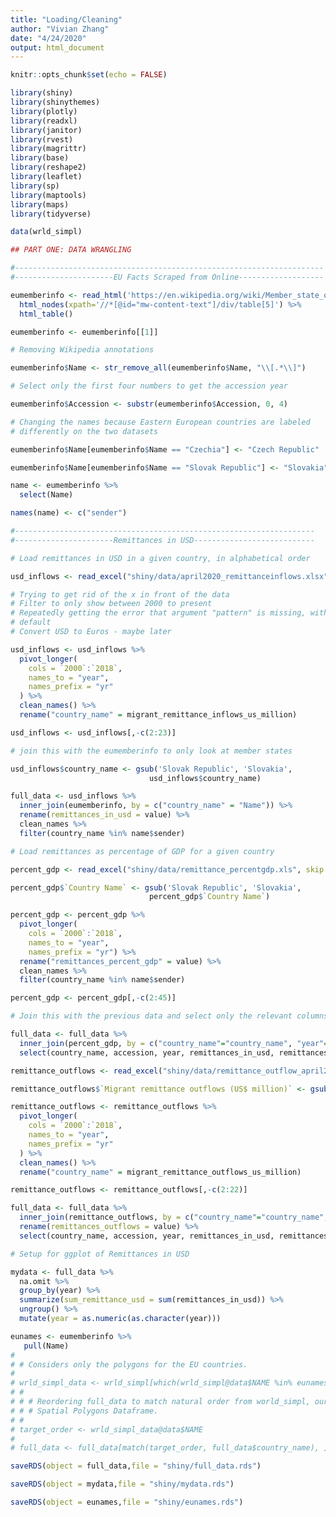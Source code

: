 ```yaml
---
title: "Loading/Cleaning"
author: "Vivian Zhang"
date: "4/24/2020"
output: html_document
---
```


```r
knitr::opts_chunk$set(echo = FALSE)

library(shiny)
library(shinythemes)
library(plotly)
library(readxl)
library(janitor)
library(rvest)
library(magrittr)
library(base)
library(reshape2)
library(leaflet)
library(sp)
library(maptools)
library(maps)
library(tidyverse)

data(wrld_simpl)

```

```r
## PART ONE: DATA WRANGLING

#---------------------------------------------------------------------
#----------------------EU Facts Scraped from Online-------------------

eumemberinfo <- read_html('https://en.wikipedia.org/wiki/Member_state_of_the_European_Union', skip = 0) %>%
  html_nodes(xpath='//*[@id="mw-content-text"]/div/table[5]') %>%
  html_table()

eumemberinfo <- eumemberinfo[[1]]

# Removing Wikipedia annotations

eumemberinfo$Name <- str_remove_all(eumemberinfo$Name, "\\[.*\\]")

# Select only the first four numbers to get the accession year

eumemberinfo$Accession <- substr(eumemberinfo$Accession, 0, 4)

# Changing the names because Eastern European countries are labeled
# differently on the two datasets

eumemberinfo$Name[eumemberinfo$Name == "Czechia"] <- "Czech Republic"

eumemberinfo$Name[eumemberinfo$Name == "Slovak Republic"] <- "Slovakia"

name <- eumemberinfo %>%
  select(Name)

names(name) <- c("sender")

#-------------------------------------------------------------------
#----------------------Remittances in USD---------------------------

# Load remittances in USD in a given country, in alphabetical order

usd_inflows <- read_excel("shiny/data/april2020_remittanceinflows.xlsx", skip = 0)

# Trying to get rid of the x in front of the data
# Filter to only show between 2000 to present
# Repeatedly getting the error that argument "pattern" is missing, with no
# default
# Convert USD to Euros - maybe later

usd_inflows <- usd_inflows %>%
  pivot_longer(
    cols = `2000`:`2018`,
    names_to = "year",
    names_prefix = "yr"
  ) %>%
  clean_names() %>%
  rename("country_name" = migrant_remittance_inflows_us_million)

usd_inflows <- usd_inflows[,-c(2:23)]

# join this with the eumemberinfo to only look at member states

usd_inflows$country_name <- gsub('Slovak Republic', 'Slovakia',
                               usd_inflows$country_name)

full_data <- usd_inflows %>%
  inner_join(eumemberinfo, by = c("country_name" = "Name")) %>%
  rename(remittances_in_usd = value) %>%
  clean_names %>%
  filter(country_name %in% name$sender)

# Load remittances as percentage of GDP for a given country

percent_gdp <- read_excel("shiny/data/remittance_percentgdp.xls", skip = 2)

percent_gdp$`Country Name` <- gsub('Slovak Republic', 'Slovakia',
                               percent_gdp$`Country Name`)

percent_gdp <- percent_gdp %>%
  pivot_longer(
    cols = `2000`:`2018`,
    names_to = "year",
    names_prefix = "yr") %>%
  rename("remittances_percent_gdp" = value) %>%
  clean_names %>%
  filter(country_name %in% name$sender)

percent_gdp <- percent_gdp[,-c(2:45)]

# Join this with the previous data and select only the relevant columns

full_data <- full_data %>%
  inner_join(percent_gdp, by = c("country_name"="country_name", "year"="year"), suffix = c("_usd", "_gdp")) %>%
  select(country_name, accession, year, remittances_in_usd, remittances_percent_gdp)

remittance_outflows <- read_excel("shiny/data/remittance_outflow_april2020.xlsx", skip = 0)

remittance_outflows$`Migrant remittance outflows (US$ million)` <- gsub('Slovak Republic', 'Slovakia', remittance_outflows$`Migrant remittance outflows (US$ million)`)

remittance_outflows <- remittance_outflows %>%
  pivot_longer(
    cols = `2000`:`2018`,
    names_to = "year",
    names_prefix = "yr"
  ) %>%
  clean_names() %>%
  rename("country_name" = migrant_remittance_outflows_us_million)

remittance_outflows <- remittance_outflows[,-c(2:22)]

full_data <- full_data %>%
  inner_join(remittance_outflows, by = c("country_name"="country_name", "year"="year")) %>%
  rename(remittances_outflows = value) %>%
  select(country_name, accession, year, remittances_in_usd, remittances_percent_gdp, remittances_outflows)

# Setup for ggplot of Remittances in USD

mydata <- full_data %>%
  na.omit %>%
  group_by(year) %>%
  summarize(sum_remittance_usd = sum(remittances_in_usd)) %>%
  ungroup() %>%
  mutate(year = as.numeric(as.character(year)))

eunames <- eumemberinfo %>%
   pull(Name)
# 
# # Considers only the polygons for the EU countries.
# 
# wrld_simpl_data <- wrld_simpl[which(wrld_simpl@data$NAME %in% eunames), ]
# # 
# # # Reordering full_data to match natural order from world_simpl, our Large
# # # Spatial Polygons Dataframe.
# # 
# target_order <- wrld_simpl_data@data$NAME
# 
# full_data <- full_data[match(target_order, full_data$country_name), ]

saveRDS(object = full_data,file = "shiny/full_data.rds")

saveRDS(object = mydata,file = "shiny/mydata.rds")

saveRDS(object = eunames,file = "shiny/eunames.rds")

```